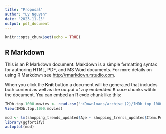 ```yaml
---
title: "Proposal"
author: "Ly Nguyen"
date: "2023-11-15"
output: pdf_document
---
```


```r
knitr::opts_chunk$set(echo = TRUE)
```

## R Markdown

This is an R Markdown document. Markdown is a simple formatting syntax for authoring HTML, PDF, and MS Word documents. For more details on using R Markdown see <http://rmarkdown.rstudio.com>.

When you click the **Knit** button a document will be generated that includes both content as well as the output of any embedded R code chunks within the document. You can embed an R code chunk like this:

```r
IMDb.top.1000.movies <- read.csv("~/Downloads/archive (2)/IMDb top 1000 movies.csv")
View(IMDb.top.1000.movies)
```

```r
mod <- lm(shopping_trends_updated$Age ~ shopping_trends_updated$Item.Purchased, data = shopping_trends_updated)
library(ggfortify)
autoplot(mod)
```

